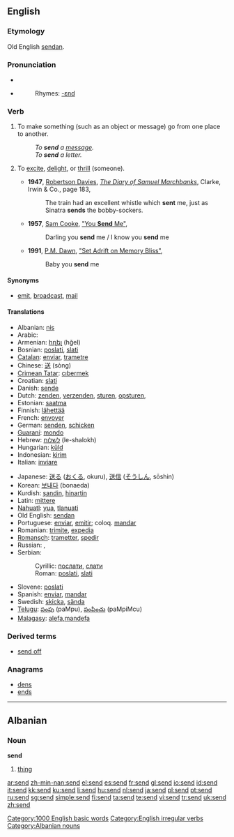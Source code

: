 ==English==

{{rank|greater|army|horse|567|send|peace|glad|hair}}

===Etymology===
Old English [[sendan]].

===Pronunciation===
* {{IPA|/ˈsend/}}
* {{audio|en-us-send.ogg|Audio (US)}}
*: Rhymes: [[Rhymes:English:-ɛnd|-ɛnd]]

===Verb===
{{en-verb|sends|sending|sent}} {{transitive}}

# To make something (such as an object or message) go from one place to another.
#: ''To '''send''' a [[message]].''
#: ''To '''send''' a letter.''
# {{slang|dated}} To [[excite]], [[delight]], or [[thrill]] (someone).
#* '''1947''', [[w:Robertson Davies|Robertson Davies]], ''[[w:The Diary of Samuel Marchbanks|The Diary of Samuel Marchbanks]]'', Clarke, Irwin & Co., page 183,
#*: The train had an excellent whistle which '''sent''' me, just as Sinatra '''sends''' the bobby-sockers.
#* '''1957''', [[w:Sam Cooke|Sam Cooke]], [[w:You Send Me|"You '''Send''' Me"]],
#*: Darling you '''send''' me / I know you '''send''' me
#* '''1991''', [[w:P.M. Dawn|P.M. Dawn]], [[w:Set Adrift on Memory Bliss|"Set Adrift on Memory Bliss"]],
#*: Baby you '''send''' me

====Synonyms====
* {{i-c|make something go somewhere}} [[emit]], [[broadcast]], [[mail]]

====Translations====
{{trans-top|make something go somewhere}}
* Albanian: [[nis]]
* Arabic: {{ARchar|[[ارسل]]}} {{IPAchar|(’ársala)}}
* Armenian: [[հղել]] (hğel)
* Bosnian: [[poslati]], [[slati]]
* [[Catalan]]: [[enviar]], [[trametre]]
* Chinese: [[送]] (sòng)
* [[Crimean Tatar]]: [[cıbermek]]
* Croatian: [[slati]]
* Danish: [[sende]]
* Dutch: [[zenden]], [[verzenden]], [[sturen]], [[opsturen]],
* Estonian: [[saatma]]
* Finnish: [[lähettää]]
* French: [[envoyer]]
* German: [[senden]], [[schicken]]
* [[Guaraní]]: [[mondo]]
* Hebrew: [[לשלוח]] (le-shalokh)
* Hungarian: [[küld]]
* Indonesian: [[kirim]]
* Italian: [[inviare]]
{{trans-mid}}
* Japanese: [[送る]] ([[おくる]], okuru), [[送信]] ([[そうしん]], sōshin)
* Korean: [[보내다]] (bonaeda)
* Kurdish: [[şandin]], [[hinartin]]
* Latin: [[mittere]]
* [[Nahuatl]]: [[yua]], [[tlanuati]]
* Old English: [[sendan]]
* Portuguese: [[enviar]], [[emitir]]; coloq. [[mandar]]
* Romanian: [[trimite]], [[expedia]]
* [[Romansch]]: [[trametter]], [[spedir]]
* Russian: {{t|ru|посылать|sc=Cyrl|tr=posylát’}} {{impf}}, {{t|ru|послать|sc=Cyrl|tr=poslát’}} {{pf}}
* Serbian:
*: Cyrillic: [[послати]], [[слати]]
*: Roman: [[poslati]], [[slati]]
* Slovene: [[poslati]]
* Spanish: [[enviar]], [[mandar]]
* Swedish: [[skicka]], [[sända]]
* [[Telugu]]: [[పంపు]] (paMpu), [[పంపించు]] (paMpiMcu)
* [[Malagasy]]: [[:mg:alefa|alefa,mandefa]]

{{trans-bottom}}

===Derived terms===

* [[send off]]

===Anagrams===
* [[dens]]
* [[ends]]

[[Category:1000 English basic words]]
[[Category:English irregular verbs]]

----

==Albanian==

===Noun===
'''send''' {{m}}

# [[thing]]

[[Category:Albanian nouns]]

[[ar:send]]
[[zh-min-nan:send]]
[[el:send]]
[[es:send]]
[[fr:send]]
[[gl:send]]
[[io:send]]
[[id:send]]
[[it:send]]
[[kk:send]]
[[ku:send]]
[[li:send]]
[[hu:send]]
[[nl:send]]
[[ja:send]]
[[pl:send]]
[[pt:send]]
[[ru:send]]
[[sg:send]]
[[simple:send]]
[[fi:send]]
[[ta:send]]
[[te:send]]
[[vi:send]]
[[tr:send]]
[[uk:send]]
[[zh:send]]